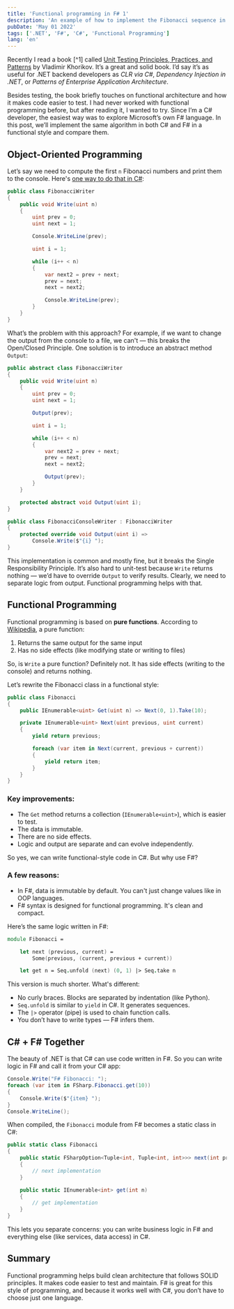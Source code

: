 ```yaml
---
title: 'Functional programming in F# 1'
description: 'An example of how to implement the Fibonacci sequence in F# and C#'
pubDate: 'May 01 2022'
tags: ['.NET', 'F#', 'C#', 'Functional Programming']
lang: 'en'
---
```


Recently I read a book [^1] called [Unit Testing Principles, Practices, and Patterns](https://www.manning.com/books/unit-testing) by Vladimir Khorikov. It’s a great and solid book. I’d say it’s as useful for .NET backend developers as _CLR via C#_, _Dependency Injection in .NET_, or _Patterns of Enterprise Application Architecture_.

Besides testing, the book briefly touches on functional architecture and how it makes code easier to test. I had never worked with functional programming before, but after reading it, I wanted to try. Since I’m a C# developer, the easiest way was to explore Microsoft’s own F# language. In this post, we’ll implement the same algorithm in both C# and F# in a functional style and compare them.

## Object-Oriented Programming

Let’s say we need to compute the first `n` Fibonacci numbers and print them to the console. Here's [one way to do that in C#](https://github.com/alexeyfv/FunctionalProgramming):

```csharp
public class FibonacciWriter
{
    public void Write(uint n)
    {
        uint prev = 0;
        uint next = 1;

        Console.WriteLine(prev);

        uint i = 1;

        while (i++ < n)
        {
            var next2 = prev + next;
            prev = next;
            next = next2;

            Console.WriteLine(prev);
        }
    }
}
```

What’s the problem with this approach? For example, if we want to change the output from the console to a file, we can't — this breaks the Open/Closed Principle. One solution is to introduce an abstract method `Output`:

```csharp
public abstract class FibonacciWriter
{
    public void Write(uint n)
    {
        uint prev = 0;
        uint next = 1;

        Output(prev);

        uint i = 1;

        while (i++ < n)
        {
            var next2 = prev + next;
            prev = next;
            next = next2;

            Output(prev);
        }
    }

    protected abstract void Output(uint i);
}

public class FibonacciConsoleWriter : FibonacciWriter
{
    protected override void Output(uint i) =>
        Console.Write($"{i} ");
}
```

This implementation is common and mostly fine, but it breaks the Single Responsibility Principle. It’s also hard to unit-test because `Write` returns nothing — we’d have to override `Output` to verify results. Clearly, we need to separate logic from output. Functional programming helps with that.

## Functional Programming

Functional programming is based on **pure functions**. According to [Wikipedia](https://en.wikipedia.org/wiki/Pure_function), a pure function:

1. Returns the same output for the same input
2. Has no side effects (like modifying state or writing to files)

So, is `Write` a pure function? Definitely not. It has side effects (writing to the console) and returns nothing.

Let’s rewrite the Fibonacci class in a functional style:

```csharp
public class Fibonacci
{
    public IEnumerable<uint> Get(uint n) => Next(0, 1).Take(10);

    private IEnumerable<uint> Next(uint previous, uint current)
    {
        yield return previous;

        foreach (var item in Next(current, previous + current))
        {
            yield return item;
        }
    }
}
```

### Key improvements:

- The `Get` method returns a collection (`IEnumerable<uint>`), which is easier to test.
- The data is immutable.
- There are no side effects.
- Logic and output are separate and can evolve independently.

So yes, we can write functional-style code in C#. But why use F#?

### A few reasons:

- In F#, data is immutable by default. You can't just change values like in OOP languages.
- F# syntax is designed for functional programming. It's clean and compact.

Here’s the same logic written in F#:

```fsharp
module Fibonacci =

    let next (previous, current) =
        Some(previous, (current, previous + current))

    let get n = Seq.unfold (next) (0, 1) |> Seq.take n
```

This version is much shorter. What's different:

- No curly braces. Blocks are separated by indentation (like Python).
- `Seq.unfold` is similar to `yield` in C#. It generates sequences.
- The `|>` operator (pipe) is used to chain function calls.
- You don’t have to write types — F# infers them.

## C# + F# Together

The beauty of .NET is that C# can use code written in F#. So you can write logic in F# and call it from your C# app:

```csharp
Console.Write("F# Fibonacci: ");
foreach (var item in FSharp.Fibonacci.get(10))
{
    Console.Write($"{item} ");
}
Console.WriteLine();
```

When compiled, the `Fibonacci` module from F# becomes a static class in C#:

```csharp
public static class Fibonacci
{
    public static FSharpOption<Tuple<int, Tuple<int, int>>> next(int previous, int current)
    {
        // next implementation
    }

    public static IEnumerable<int> get(int n)
    {
        // get implementation
    }
}
```

This lets you separate concerns: you can write business logic in F# and everything else (like services, data access) in C#.

## Summary

Functional programming helps build clean architecture that follows SOLID principles. It makes code easier to test and maintain. F# is great for this style of programming, and because it works well with C#, you don’t have to choose just one language.
